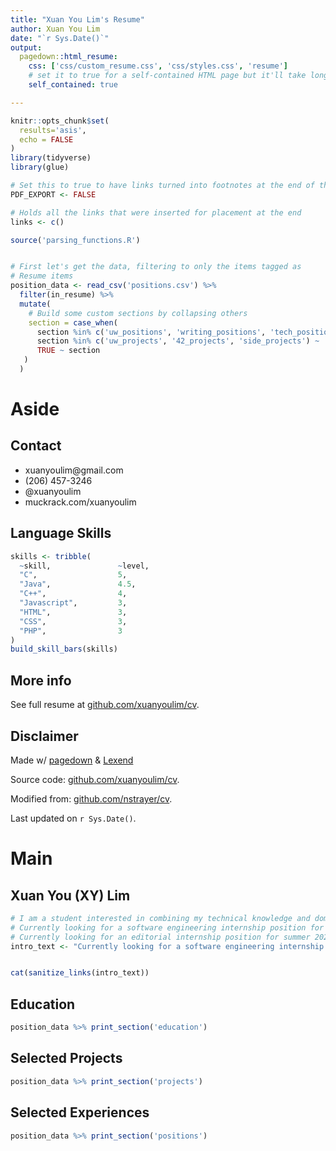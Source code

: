 ---
title: "Xuan You Lim's Resume"
author: Xuan You Lim
date: "`r Sys.Date()`"
output:
  pagedown::html_resume:
    css: ['css/custom_resume.css', 'css/styles.css', 'resume']
    # set it to true for a self-contained HTML page but it'll take longer to render
    self_contained: true

---


```{r, include=FALSE}
knitr::opts_chunk$set(
  results='asis', 
  echo = FALSE
)
library(tidyverse)
library(glue)

# Set this to true to have links turned into footnotes at the end of the document
PDF_EXPORT <- FALSE

# Holds all the links that were inserted for placement at the end
links <- c()

source('parsing_functions.R')


# First let's get the data, filtering to only the items tagged as
# Resume items
position_data <- read_csv('positions.csv') %>% 
  filter(in_resume) %>% 
  mutate(
    # Build some custom sections by collapsing others
    section = case_when(
      section %in% c('uw_positions', 'writing_positions', 'tech_positions') ~ 'positions', 
      section %in% c('uw_projects', '42_projects', 'side_projects') ~ 'projects',
      TRUE ~ section
   )
  ) 

```


Aside
================================================================================


<!-- ![logo](beta_dist.png){width=100%} -->

Contact {#contact}
--------------------------------------------------------------------------------



- <i class="fa fa-envelope"></i> xuanyoulim@gmail.com
- <i class="fa fa-phone"></i> (206) 457-3246
- <i class="fa fa-twitter"></i> @xuanyoulim
<!-- - <i class="fa fa-github"></i> github.com/xuanyoulim -->
<!-- - <i class="fa fa-link"></i> [xuanyoulim.com](http://xuanyoulim.com/) -->
- <i class="fa fa-newspaper"></i> muckrack.com/xuanyoulim



Language Skills {#skills}
--------------------------------------------------------------------------------


```{r}
skills <- tribble(
  ~skill,               ~level,
  "C",                  5,
  "Java",               4.5,
  "C++",                4,
  "Javascript",         3,
  "HTML",               3,
  "CSS",                3,
  "PHP",                3
)
build_skill_bars(skills)
```



<!-- Open Source Contributions {#open-source} -->
<!-- -------------------------------------------------------------------------------- -->

<!-- All projects available at `github.com/nstrayer/<name>` -->


<!-- - `shinysense`: R package to use sensor data in Shiny apps -->
<!-- - `tuftesque`: Hugo theme (behind LiveFreeOrDichotomize.com) -->
<!-- - `slid3r`: D3 add-on for fully svg slider inputs -->


More info {#more-info}
--------------------------------------------------------------------------------

See full resume at [github.com/xuanyoulim/cv](github.com/xuanyoulim/cv).


Disclaimer {#disclaimer}
--------------------------------------------------------------------------------

Made w/ [pagedown](https://github.com/rstudio/pagedown) & [Lexend](https://lexend.com)

Source code: [github.com/xuanyoulim/cv](https://github.com/xuanyoulim/cv).

Modified from: [github.com/nstrayer/cv](https://github.com/nstrayer/cv).

Last updated on `r Sys.Date()`.




Main
================================================================================

Xuan You (XY) Lim {#title}
--------------------------------------------------------------------------------

```{r}
# I am a student interested in combining my technical knowledge and domain knowledge in journalism to improve news consumption experience. 
# Currently looking for a software engineering internship position for summer 2020 and/or academic year 2020-21. 
# Currently looking for an editorial internship position for summer 2020 and/or academic year 2020-21. 
intro_text <- "Currently looking for a software engineering internship position for summer 2020 and/or academic year 2020-21."


cat(sanitize_links(intro_text))
```



Education {data-icon=graduation-cap data-concise=true}
--------------------------------------------------------------------------------

```{r}
position_data %>% print_section('education')
```

Selected Projects {data-icon=file}
--------------------------------------------------------------------------------

```{r}
position_data %>% print_section('projects')
```


Selected Experiences {data-icon=briefcase}
--------------------------------------------------------------------------------

```{r}
position_data %>% print_section('positions')
```



<!-- Selected Writing {data-icon=newspaper} -->
<!-- -------------------------------------------------------------------------------- -->


<!-- ```{r} -->
<!-- position_data %>% print_section('writings') -->
<!-- ``` -->


